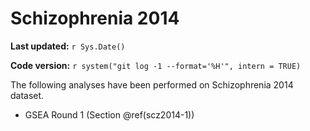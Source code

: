 # Schizophrenia 2014 

**Last updated:** `r Sys.Date()`

**Code version:** `r system("git log -1 --format='%H'", intern = TRUE)`

The following analyses have been performed on Schizophrenia 2014 dataset.

- GSEA Round 1 (Section \@ref(scz2014-1))
